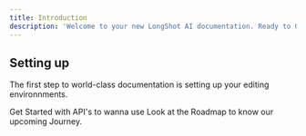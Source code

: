 ```yaml
---
title: Introduction
description: 'Welcome to your new LongShot AI documentation. Ready to Get started ?'
---
```


## Setting up

The first step to world-class documentation is setting up your editing environnments.

<CardGroup cols={2}>
  <Card
    title="Get Started"
    icon="pen-to-square"
    href="https://docs.longshot.ai/api-reference"
  >
    Get Started with API's to wanna use
  </Card>
  <Card
    title="Roadmap"
    icon="image"
    href="https://future.longshot.ai/roadmap"
  >
    Look at the Roadmap to know our upcoming Journey.
  </Card>
</CardGroup>
